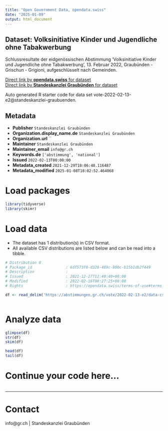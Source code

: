 ```yaml
---
title: "Open Government Data, opendata.swiss"
date: "2025-01-09"
output: html_document
---
```


## Dataset: Volksinitiative Kinder und Jugendliche ohne Tabakwerbung

Schlussresultate der eidgenössischen Abstimmung 'Volksinitiative Kinder und Jugendliche ohne Tabakwerbung', 13. Februar 2022, Graubünden - Grischun - Grigioni, aufgeschlüsselt nach Gemeinden.

[Direct link by **opendata.swiss** for dataset](https://opendata.swiss/de/dataset/volksinitiative-kinder-und-jugendliche-ohne-tabakwerbung)<br>
[Direct link by **Standeskanzlei Graubünden** for dataset](https://abstimmungen.gr.ch/vote/2022-02-13-e2/data)

Auto generated R starter code for data set vote-2022-02-13-e2@standeskanzlei-graubuenden.

## Metadata

- **Publisher** `Standeskanzlei Graubünden`
- **Organization.display_name.de** `Standeskanzlei Graubünden`
- **Organization.url** ``
- **Maintainer** `Standeskanzlei Graubünden`
- **Maintainer_email** `info@gr.ch`
- **Keywords.de** `['abstimmung', 'national']`
- **Issued** `2022-02-13T00:00:00`
- **Metadata_created** `2021-12-29T18:06:48.116487`
- **Metadata_modified** `2025-01-08T18:02:52.464068`


# Load packages

```r

library(tidyverse)
library(skimr)

```

# Load data

-   The dataset has 1 distribution(s) in CSV format.
-   All available CSV distributions are listed below and can be read into a tibble.

```r

# Distribution 0
# Package_id               : 6df573f0-d328-489c-800c-b15b1db2f449
# Description              : 
# Issued                   : 2021-12-27T12:40:40+00:00
# Modified                 : 2022-02-16T08:27:25+00:00
# Rights                   : https://opendata.swiss/terms-of-use#terms_by

df <- read_delim('https://abstimmungen.gr.ch/vote/2022-02-13-e2/data-csv')



```

# Analyze data

```r

glimpse(df)
str(df)
skim(df)

head(df)
tail(df)

```

# Continue your code here...

```r

```

------------------------------------------------------------------------

# Contact

info@gr.ch | Standeskanzlei Graubünden
